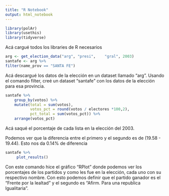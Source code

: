```yaml
---
title: "R Notebook"
output: html_notebook
---
```



```r
library(polAr)
library(usethis)
library(tidyverse)
```

Acá cargué todos los libraries de R necesarios

```r
arg <- get_election_data("arg",	"presi",	"gral",	2003)
santafe <- arg %>%
filter(name_prov == "SANTA FE")
```

Acá descargué los datos de la elección en un dataset llamado "arg". Usando el comando filter, creé un dataset "santafe" con los datos de la elección para esa provincia. 

```r
santafe %>% 
    group_by(votos) %>% 
    mutate(total = sum(votos),
           votos_pct = round(votos / electores *100,2), 
           pct_total = sum(votos_pct)) %>% 
    arrange(votos_pct)

```

Acá saqué el porcentaje de cada lista en la elección del 2003. 

Podemos ver que la diferencia entre el primero y el segundo es de (19.58 - 19.44). Esto nos da 0.14% de diferencia 

```r
santafe %>% 
     plot_results()
```

Con este comando hice el gráfico "RPlot" donde podemos ver los porcentajes de los partidos y como les fue en la elección, cada uno con su respectivo nombre. Con esto podemos definir que el partido ganador es el "Frente por la lealtad" y el segundo es "Afirm. Para una republica Igualitaria". 

